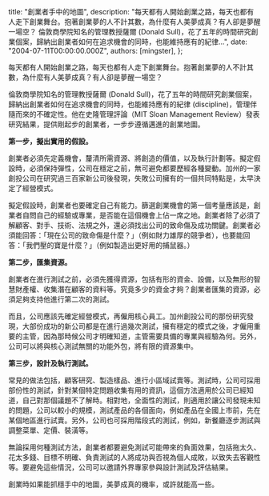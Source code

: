 
  title: "創業者手中的地圖",
  description: "每天都有人開始創業之路，每天也都有人走下創業舞台。抱著創業夢的人不計其數，為什麼有人美夢成真？有人卻是夢醒一場空？ 倫敦商學院知名的管理教授薩爾 (Donald Sull)，花了五年的時間研究創業個案，歸納出創業者如何在追求機會的同時，也能維持應有的紀律...",
  date: "2004-07-11T00:00:00.000Z",
  authors: [mingster],
};

<p>每天都有人開始創業之路，每天也都有人走下創業舞台。抱著創業夢的人不計其數，為什麼有人美夢成真？有人卻是夢醒一場空？</p>
<p>倫敦商學院知名的管理教授薩爾 (Donald Sull)，花了五年的時間研究創業個案，歸納出創業者如何在追求機會的同時，也能維持應有的紀律 (discipline)，管理伴隨而來的不確定性。他在史隆管理評論（MIT Sloan Management Review）發表研究結果，提供剛起步的創業者，一步步遵循邁進的創業地圖。</p>
<p><strong>第一步，擬出實用的假設。</strong></p>
<p>創業者必須先定義機會，釐清所需資源、將創造的價值，以及執行計劃等。擬定假設時，必須保持彈性，公司在穩定之前，無可避免都要歷經各種變動。加州的一家創投公司在研究過三百家新公司後發現，失敗公司擁有的一個共同特點是，太早決定了經營模式。</p>
<p>擬定假設時，創業者也要確定自己有能力。篩選創業機會的第一個考量應該是，創業者自問自己的經驗或專業，是否能在這個機會上佔一席之地。創業者除了必須了解顧客、對手、技術、法規之外，還必須找出公司的致命傷及成功關鍵。創業者必須能回答：「現在公司的致命傷是什麼？」（例如財力雄厚的競爭者），也要能回答：「我們壓的寶是什麼？」（例如製造出更好用的捕鼠器。）</p>
<p><strong>第二步，匯集資源。</strong></p>
<p>創業者在進行測試之前，必須先獲得資源，包括有形的資金、設備，以及無形的智慧財產權、收集潛在顧客的資料等。究竟多少的資金才夠？創業者匯集的資源，必須足夠支持他進行第二次的測試。</p>
<p>而且，公司應該先確定經營模式，再僱用核心員工。加州創投公司的那份研究發現，大部份成功的新公司都是在進行過幾次測試，擁有穩定的模式之後，才僱用重要的主管，因為那時候公司才明確知道，主管需要具備的專業與經驗為何。另外，公司可以將與核心測試無關的功能外包，將有限的資源集中。</p>
<p><strong>第三步，設計及執行測試。</strong></p>
<p>常見的做法包括，顧客研究、製造樣品、進行小區域試賣等。測試時，公司可採用部份性的測試，針對某個特定問題收集有用的資訊，這個方法適用於公司已經知道，自己對那個議題不了解時。相對地，全面性的測試，則適用於讓公司發現未知的問題，公司以較小的規模，測試產品的各個面向，例如產品在全國上市前，先在某個地區進行試賣。另外，公司也可採用階段式的測試，例如，新餐廳逐步測試與調整菜單、定價、裝潢等。</p>
<p>無論採用何種測試方法，創業者都要避免測試可能帶來的負面效果，包括拖太久、花太多錢、目標不明確、負責測試的人將成功與否視為個人成敗，以致失去客觀性等。要避免這些情況，公司可以邀請外界專家參與設計測試及評估結果。</p>
<p>創業時如果能抓穩手中的地圖，美夢成真的機率，或許就能高一些。</p>
